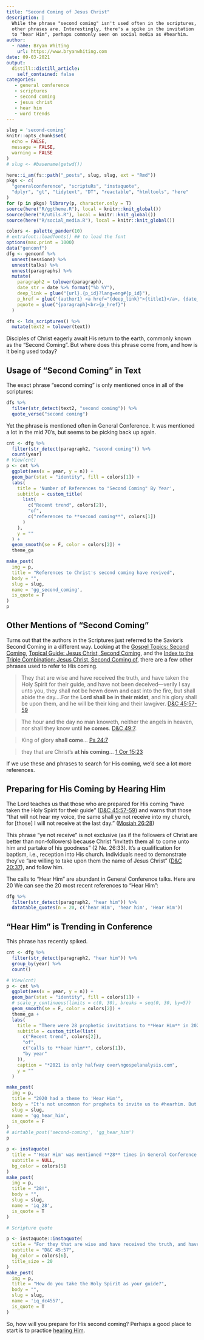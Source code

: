 ```yaml
---
title: "Second Coming of Jesus Christ"
description: |
  While the phrase "second coming" isn't used often in the scriptures,
  other phrases are. Interestingly, there's a spike in the invitation 
  to "hear Him", perhaps commonly seen on social media as #hearhim.
author:
  - name: Bryan Whiting
    url: https://www.bryanwhiting.com
date: 09-03-2021
output:
  distill::distill_article:
    self_contained: false
categories:
   - general conference
   - scriptures
   - second coming
   - jesus christ
   - hear him
   - word trends
---
```



```r
slug = 'second-coming'
knitr::opts_chunk$set(
  echo = FALSE,
  message = FALSE,
  warning = FALSE
)
# slug <- #basename(getwd())
```


```r
here::i_am(fs::path("_posts", slug, slug, ext = "Rmd"))
pkgs <- c(
  "generalconference", "scriptuRs", "instaquote",
  "dplyr", "gt", "tidytext", "DT", "reactable", "htmltools", "here"
)
for (p in pkgs) library(p, character.only = T)
source(here("R/ggtheme.R"), local = knitr::knit_global())
source(here("R/utils.R"), local = knitr::knit_global())
source(here("R/social_media.R"), local = knitr::knit_global())

colors <- palette_pander(10)
# extrafont::loadfonts() ## to load the font
options(max.print = 1000)
data("genconf")
dfg <- genconf %>%
  unnest(sessions) %>%
  unnest(talks) %>%
  unnest(paragraphs) %>%
  mutate(
    paragraph2 = tolower(paragraph),
    date_str = date %>% format("%b %Y"),
    deep_link = glue("{url}.{p_id}?lang=eng#{p_id}"),
    p_href = glue('{author1} <a href="{deep_link}">{title1}</a>, {date_str}'),
    pquote = glue("{paragraph}<br>{p_href}")
  )

dfs <- lds_scriptures() %>%
  mutate(text2 = tolower(text))
```

Disciples of Christ eagerly await His return to the earth, commonly known as the "Second Coming". But where does this phrase come from, and how is it being used today?

## Usage of "Second Coming" in Text

The exact phrase "second coming" is only mentioned once in all of the scriptures:

```r
dfs %>%
  filter(str_detect(text2, "second coming")) %>%
  quote_verse("second coming")
```

Yet the phrase is mentioned often in General Conference. It was mentioned a lot in the mid 70's, but seems to be picking back up again.

```r
cnt <- dfg %>%
  filter(str_detect(paragraph2, "second coming")) %>%
  count(year)
# View(cnt)
p <- cnt %>%
  ggplot(aes(x = year, y = n)) +
  geom_bar(stat = "identity", fill = colors[1]) +
  labs(
    title = 'Number of References to "Second Coming" By Year',
    subtitle = custom_title(
      list(
        c("Recent trend", colors[2]),
        "of",
        c("references to **second coming**", colors[1])
      )
    ),
    y = ""
  ) +
  geom_smooth(se = F, color = colors[2]) +
  theme_ga

make_post(
  img = p,
  title = "References to Christ's second coming have revived",
  body = "",
  slug = slug,
  name = 'gg_second_coming',
  is_quote = F
)
p 
```



## Other Mentions of "Second Coming"

Turns out that the authors in the Scriptures just referred to the Savior's
Second Coming in a different way. Looking at the 
[Gospel Topics: Second Coming](https://www.churchofjesuschrist.org/study/manual/gospel-topics/second-coming-of-jesus-christ?lang=eng), 
[Topical Guide: Jesus Christ, Second Coming](https://www.churchofjesuschrist.org/study/scriptures/tg/jesus-christ-second-coming?lang=eng), and the 
[Index to the Triple Combination: Jesus Christ, Second Coming of](https://www.churchofjesuschrist.org/study/scriptures/triple-index/jesus-christ-second-coming-of?lang=eng), there are a few other phrases used to refer to His coming.

> They that are wise and have received the truth, and have taken the Holy Spirit for their guide, and have not been deceived—verily I say unto you, they shall not be hewn down and cast into the fire, but shall abide the day....For the **Lord shall be in their midst**, and his glory shall be upon them, and he will be their king and their lawgiver. [D&C 45:57-59](https://www.churchofjesuschrist.org/study/scriptures/dc-testament/dc/45.57-59?lang=eng#p57)

> The hour and the day no man knoweth, neither the angels in heaven, nor shall they know until **he comes**. [D&C 49:7](https://www.churchofjesuschrist.org/study/scriptures/dc-testament/dc/49.7?lang=eng#p7).

> King of glory **shall come**... [Ps 24:7](https://www.churchofjesuschrist.org/study/scriptures/ot/ps/24.7?lang=eng#p7)

> they that are Christ’s **at his coming**... [1 Cor 15:23](https://www.churchofjesuschrist.org/study/scriptures/nt/1-cor/15.23?lang=eng#p23)

If we use these and phrases to search for His coming, we'd see a lot more 
references.

## Preparing for His Coming by Hearing Him

The Lord teaches us that those who are prepared for His coming "have taken the Holy Spirit for their guide" ([D&C 45:57-59](https://www.churchofjesuschrist.org/study/scriptures/dc-testament/dc/45.57-59?lang=eng#p57)) and warns that those
"that will not hear my voice, the same shall ye not receive into my church, for [those] I will not receive at the last day."
([Mosiah 26:28](https://www.churchofjesuschrist.org/study/scriptures/bofm/mosiah/26?lang=eng))

This phrase "ye not receive" is not exclusive (as if the followers of Christ
are better than non-followers) because Christ "inviteth them all to come unto him and partake of his goodness" (2 Ne. 26:33). It's a qualification for baptism, i.e., reception into His church. Individuals need to demonstrate they've "are willing to take upon them the name of Jesus Christ" ([D&C 20:37](https://www.churchofjesuschrist.org/study/scriptures/dc-testament/dc/20.p37?lang=eng#p36)), and follow him. 

The calls to "Hear Him" are abundant in General Conference talks. Here are 20
We can see the 20 most recent references to "Hear Him":

```r
dfg %>%
  filter(str_detect(paragraph2, "hear him")) %>%
  datatable_quotes(n = 20, c('hear Him', 'hear him', 'Hear Him'))
```

## "Hear Him" is Trending in Conference

This phrase has recently spiked.


```r
cnt <- dfg %>%
  filter(str_detect(paragraph2, "hear him")) %>%
  group_by(year) %>%
  count()

# View(cnt)
p <- cnt %>%
  ggplot(aes(x = year, y = n)) +
  geom_bar(stat = "identity", fill = colors[1]) +
  # scale_y_continuous(limits = c(0, 30), breaks = seq(0, 30, by=5))
  geom_smooth(se = F, color = colors[2]) +
  theme_ga + 
  labs(
    title = "There were 28 prophetic invitations to **Hear Him** in 2020",
    subtitle = custom_title(list(
      c("Recent trend", colors[2]),
      "of",
      c("calls to **hear him**", colors[1]),
      "by year"
    )),
    caption = "*2021 is only halfway over\ngospelanalysis.com",
    y = ""
  )

make_post(
  img = p,
  title = "2020 had a theme to 'Hear Him'",
  body = "It's not uncommon for prophets to invite us to #hearhim. But recently, there's been a surge in the phrase. Perhaps this suggests how important it is to learn to hear the Lord. Perhaps it also reflects that the prophets share their talks and co-inspire given themes.",
  slug = slug,
  name = 'gg_hear_him',
  is_quote = F
)
# airtable_post('second-coming', 'gg_hear_him')
p
```
```r
p <- instaquote(
  title = "'Hear Him' was mentioned **28** times in General Conference in 2020",
  subtitle = NULL,
  bg_color = colors[5]
)
make_post(
  img = p,
  title = "28!",
  body = "",
  slug = slug,
  name = 'iq_28',
  is_quote = T
)

# Scripture quote

p <- instaquote::instaquote(
  title = "For they that are wise and have received the truth, and have taken the Holy Spirit for their guide...shall abide the day.",
  subtitle = "D&C 45:57",
  bg_color = colors[6],
  title_size = 20
)
make_post(
  img = p,
  title = "How do you take the Holy Spirit as your guide?",
  body = "",
  slug = slug,
  name = 'iq_dc4557',
  is_quote = T
)


```


So, how will you prepare for His second coming? Perhaps a good place to start
is to practice [hearing Him](https://www.churchofjesuschrist.org/study/general-conference/2020/04/45nelson?lang=eng.).
